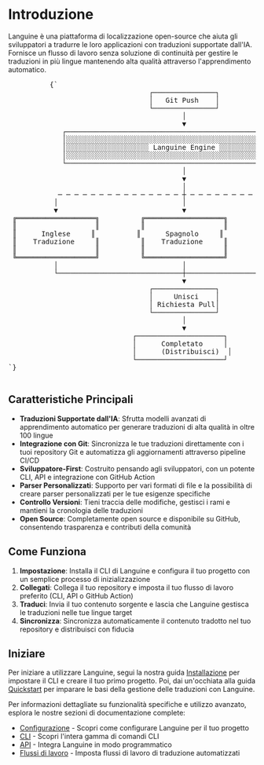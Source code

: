 # Introduzione

Languine è una piattaforma di localizzazione open-source che aiuta gli sviluppatori a tradurre le loro applicazioni con traduzioni supportate dall'IA. Fornisce un flusso di lavoro senza soluzione di continuità per gestire le traduzioni in più lingue mantenendo alta qualità attraverso l'apprendimento automatico.


<div className="flex flex-col items-center justify-center p-4 mt-10 h-[400px] sm:h-[500px] md:h-[650px]">
        <pre
          className="p-4 text-sm leading-5 scale-[0.5] sm:scale-[0.65] md:scale-90 transform-gpu"
          style={{
            fontFamily: "monospace",
            whiteSpace: "pre",
            textAlign: "left",
          }}
        >
          {`
                                  ┌───────────────┐
                                  │   Git Push    │
                                  └───────────────┘
                                          │
                                          ▼
             ┌─────────────────────────────────────────────────────────┐
             │░░░░░░░░░░░░░░░░░░░░░░░░░░░░░░░░░░░░░░░░░░░░░░░░░░░░░░░░░│
             │░░░░░░░░░░░░░░░░░░░░ Languine Engine ░░░░░░░░░░░░░░░░░░░░│
             │░░░░░░░░░░░░░░░░░░░░░░░░░░░░░░░░░░░░░░░░░░░░░░░░░░░░░░░░░│
             └─────────────────────────────────────────────────────────┘
                                          │
                                          ▼
                                          │
            ─ ─ ─ ─ ─ ─ ─ ─ ─ ─ ─ ─ ─ ─ ─ ┼ ─ ─ ─ ─ ─ ─ ─ ─ ─ ─ ─ ─ ─ ─ ─
           │                              │                              │
           ▼                              ▼                              ▼
 ╔═══════════════════╗          ╔═══════════════════╗          ╔═══════════════════╗
 ║                   ║          ║                   ║          ║                   ║
 ║      Inglese     ║          ║      Spagnolo     ║          ║      Giapponese   ║
 ║    Traduzione     ║          ║    Traduzione     ║          ║     Traduzione    ║
 ║                   ║          ║                   ║          ║                   ║
 ╚═══════════════════╝          ╚═══════════════════╝          ╚═══════════════════╝
           │                              │                              │
           └──────────────────────────────┼──────────────────────────────┘
                                          ▼
                                  ┌───────────────┐
                                  │     Unisci    │
                                  │ Richiesta Pull│
                                  └───────────────┘
                                          │
                                          ▼
                              ┌─────────────────────┐
                              │      Completato     │
                              │      (Distribuisci)  │
                              └─────────────────────┘
`}
        </pre>
      </div>

## Caratteristiche Principali

- **Traduzioni Supportate dall'IA**: Sfrutta modelli avanzati di apprendimento automatico per generare traduzioni di alta qualità in oltre 100 lingue
- **Integrazione con Git**: Sincronizza le tue traduzioni direttamente con i tuoi repository Git e automatizza gli aggiornamenti attraverso pipeline CI/CD
- **Sviluppatore-First**: Costruito pensando agli sviluppatori, con un potente CLI, API e integrazione con GitHub Action
- **Parser Personalizzati**: Supporto per vari formati di file e la possibilità di creare parser personalizzati per le tue esigenze specifiche
- **Controllo Versioni**: Tieni traccia delle modifiche, gestisci i rami e mantieni la cronologia delle traduzioni
- **Open Source**: Completamente open source e disponibile su GitHub, consentendo trasparenza e contributi della comunità

## Come Funziona

1. **Impostazione**: Installa il CLI di Languine e configura il tuo progetto con un semplice processo di inizializzazione
2. **Collegati**: Collega il tuo repository e imposta il tuo flusso di lavoro preferito (CLI, API o GitHub Action)
3. **Traduci**: Invia il tuo contenuto sorgente e lascia che Languine gestisca le traduzioni nelle tue lingue target
4. **Sincronizza**: Sincronizza automaticamente il contenuto tradotto nel tuo repository e distribuisci con fiducia

## Iniziare

Per iniziare a utilizzare Languine, segui la nostra guida [Installazione](/docs/installation) per impostare il CLI e creare il tuo primo progetto. Poi, dai un'occhiata alla guida [Quickstart](/docs/quickstart) per imparare le basi della gestione delle traduzioni con Languine.

Per informazioni dettagliate su funzionalità specifiche e utilizzo avanzato, esplora le nostre sezioni di documentazione complete:

- [Configurazione](/docs/configuration) - Scopri come configurare Languine per il tuo progetto
- [CLI](/docs/cli) - Scopri l'intera gamma di comandi CLI
- [API](/docs/api) - Integra Languine in modo programmatico
- [Flussi di lavoro](/docs/workflows) - Imposta flussi di lavoro di traduzione automatizzati
